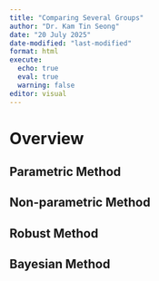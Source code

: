 ```yaml
---
title: "Comparing Several Groups"
author: "Dr. Kam Tin Seong"
date: "20 July 2025"
date-modified: "last-modified"
format: html
execute:
  echo: true
  eval: true
  warning: false
editor: visual
---
```


# Overview

## Parametric Method

## Non-parametric Method

## Robust Method

## Bayesian Method